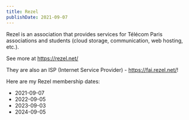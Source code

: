 ```yaml
---
title: Rezel
publishDate: 2021-09-07
---
```


Rezel is an association that provides services for Télécom Paris associations and students (cloud storage, communication, web hosting, etc.).

See more at https://rezel.net/


They are also an ISP (Internet Service Provider) - https://fai.rezel.net/!

Here are my Rezel membership dates:

- 2021-09-07
- 2022-09-05
- 2023-09-03
- 2024-09-05